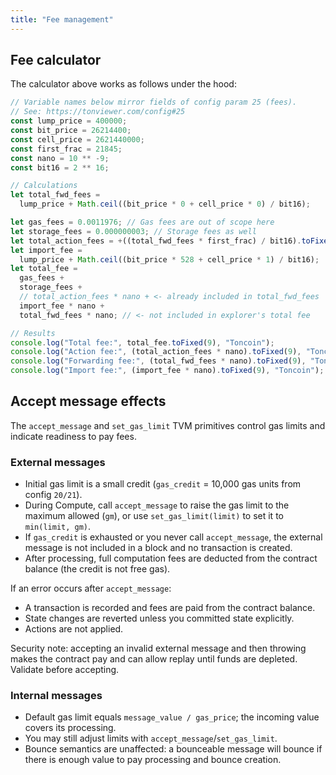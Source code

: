 ```yaml
---
title: "Fee management"
---
```


## Fee calculator

<FeePlayground />

The calculator above works as follows under the hood:

```jsx title="Fee calculation example" expandable
// Variable names below mirror fields of config param 25 (fees).
// See: https://tonviewer.com/config#25
const lump_price = 400000;
const bit_price = 26214400;
const cell_price = 2621440000;
const first_frac = 21845;
const nano = 10 ** -9;
const bit16 = 2 ** 16;

// Calculations
let total_fwd_fees =
  lump_price + Math.ceil((bit_price * 0 + cell_price * 0) / bit16);

let gas_fees = 0.0011976; // Gas fees are out of scope here
let storage_fees = 0.000000003; // Storage fees as well
let total_action_fees = +((total_fwd_fees * first_frac) / bit16).toFixed(9);
let import_fee =
  lump_price + Math.ceil((bit_price * 528 + cell_price * 1) / bit16);
let total_fee =
  gas_fees +
  storage_fees +
  // total_action_fees * nano + <- already included in total_fwd_fees
  import_fee * nano +
  total_fwd_fees * nano; // <- not included in explorer's total fee

// Results
console.log("Total fee:", total_fee.toFixed(9), "Toncoin");
console.log("Action fee:", (total_action_fees * nano).toFixed(9), "Toncoin");
console.log("Forwarding fee:", (total_fwd_fees * nano).toFixed(9), "Toncoin");
console.log("Import fee:", (import_fee * nano).toFixed(9), "Toncoin");

```


## Accept message effects

The `accept_message` and `set_gas_limit` TVM primitives control gas limits and indicate readiness to pay fees.

### External messages

- Initial gas limit is a small credit (`gas_credit` = 10,000 gas units from config `20/21`).
- During Compute, call `accept_message` to raise the gas limit to the maximum allowed (`gm`), or use `set_gas_limit(limit)` to set it to `min(limit, gm)`.
- If `gas_credit` is exhausted or you never call `accept_message`, the external message is not included in a block and no transaction is created.
- After processing, full computation fees are deducted from the contract balance (the credit is not free gas).

If an error occurs after `accept_message`:

- A transaction is recorded and fees are paid from the contract balance.
- State changes are reverted unless you committed state explicitly.
- Actions are not applied.

Security note: accepting an invalid external message and then throwing makes the contract pay and can allow replay until funds are depleted. Validate before accepting.

### Internal messages

- Default gas limit equals `message_value / gas_price`; the incoming value covers its processing.
- You may still adjust limits with `accept_message`/`set_gas_limit`.
- Bounce semantics are unaffected: a bounceable message will bounce if there is enough value to pay processing and bounce creation.
